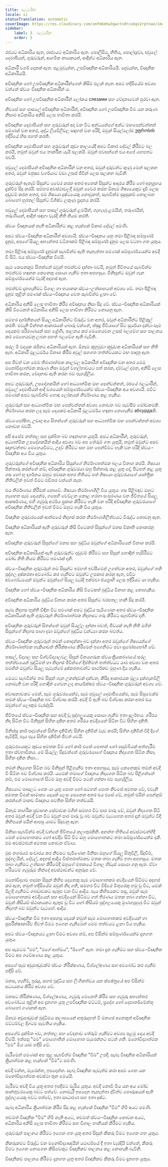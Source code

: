 ```yaml
---
title: බලධාරීන්
locale: si
statusTranslation: automatic
coverImage: https://res.cloudinary.com/xmfm6mhw3gwctndtcubgx2rptnae/image/upload/v1740337243/small_cover_educacion_fundamental_a051170f1c.webp
sidebar:
    label: 3. බලධාරීන්
    order: 3
---
```

රජයට අධිකාරිය ඇත, රාජ්‍යයට අධිකාරිය ඇත. පොලිසිය, නීතිය, සොල්දාදුවා, පවුලේ දෙමාපියන්, ගුරුවරුන්, ආගමික නායකයන්, ආදීන්ට අධිකාරිය ඇත.

අධිකාරී වර්ග දෙකක් ඇත. පළමුවැන්න, උපවිඥානික අධිකාරියයි. දෙවැන්න, විඥානික අධිකාරියයි.

අවිඥානික හෝ උපවිඥානික අධිකාරීන්ගෙන් කිසිම ඵලක් නැත. අපට හදිසියේම අවශ්‍ය වන්නේ ස්වයං විඥානික අධිකාරීන් ය.

අවිඥානික හෝ උපවිඥානික අධිකාරීන් ලෝකය слезами සහ වේදනාවෙන් පුරවා ඇත.

නිවසේ සහ පාසලේ අවිඥානික අධිකාරීන්, අවිඥානික හෝ උපවිඥානික වීම යන කරුණ නිසාම අධිකාරිය අනිසි ලෙස භාවිතා කරයි.

අවිඥානික දෙමාපියන් සහ ගුරුවරුන් අද වන විට අන්ධයන්ගේ අන්ධ මඟපෙන්වන්නන් පමණක් වන අතර, ශුද්ධ ලියවිලිවල සඳහන් වන පරිදි, ඔවුන් සියල්ලෝම უფროსის ඉදිරියේ හිස පහත් කරති.

අවිඥානික දෙමාපියන් සහ ගුරුවරුන් කුඩා කාලයේදී අපට විකාර දේවල් කිරීමට බල කරයි, නමුත් ඔවුන් එය තාර්කික යැයි සලකයි. ඔවුන් පවසන්නේ එය අපේ යහපතට බවයි.

පවුලේ දෙමාපියන් අවිඥානික අධිකාරීන් වන අතර, ඔවුන් දරුවන්ට කුණු මෙන් සලකන අතර, ඔවුන් මනුෂ්‍ය වර්ගයාට වඩා උසස් ජීවීන් ලෙස සලකන බැවිනි.

ගුරුවරුන් ඇතැම් සිසුන්ට වෛර කරන අතර අනෙක් සිසුන්ට ආදරය කිරීම හෝ අනුග්‍රහය දැක්වීම සිදු කරයි. සමහර අවස්ථාවලදී ඔවුන් වෛර කරන ඕනෑම ශිෂ්‍යයෙකුට දැඩි ලෙස දඬුවම් කරන අතර, එම ශිෂ්‍යයා දුෂ්ටයෙකු නොවුනත්, සැබවින්ම සුදුසුකම් නොලබන බොහෝ හුරතල් සිසුන්ට විශිෂ්ට ලකුණු ප්‍රදානය කරයි.

පවුලේ දෙමාපියන් සහ පාසල් ගුරුවරුන් ළමයින්, ගැහැණු ළමයින්, තරුණයින්, තරුණියන්, ආදීන් සඳහා වැරදි නීති නියම කරති.

ස්වයං විඥානයක් නැති අධිකාරීන්ට කළ හැක්කේ විකාර දේවල් පමණි.

අපට ස්වයං-විඥානික අධිකාරීන් අවශ්‍යයි. ස්වයං-විඥානය යනු තමා පිළිබඳ සම්පූර්ණ දැනුම, අපගේ සියලු අභ්‍යන්තර වටිනාකම් පිළිබඳ සම්පූර්ණ දැනුම ලෙස වටහා ගත යුතුය.

තමා පිළිබඳ සම්පූර්ණ දැනුමක් සැබවින්ම ඇති තැනැත්තා පමණක් සම්පූර්ණයෙන්ම අවදි වී සිටී. එය ස්වයං-විඥානික වීමයි.

සෑම කෙනෙකුම සිතන්නේ ඔවුන් තමන්වම දන්නා බවයි, නමුත් ජීවිතයේ සැබවින්ම තමන්වම හඳුනන කෙනෙකු සොයා ගැනීම ඉතා අපහසුය. මිනිසුන්ට ඔවුන් ගැන සම්පූර්ණයෙන්ම වැරදි අදහස් ඇත.

තමන්වම දැනගැනීමට විශාල හා භයානක ස්වයං-උත්සාහයන් අවශ්‍ය වේ. තමා පිළිබඳ දැනුම තුළින් පමණක් ස්වයං-විඥානය වෙත සැබවින්ම ළඟා වේ.

අධිකාරිය අනිසි ලෙස භාවිතා කිරීම අවිඥානය නිසා සිදු වේ. ස්වයං-විඥානික අධිකාරියක් කිසි විටෙකත් අධිකාරිය අනිසි ලෙස භාවිතා කිරීමට නොයනු ඇත.

සමහර දාර්ශනිකයන් සියලු අධිකාරීන්ට විරුද්ධ වන අතර, ඔවුන් අධිකාරීන්ට පිළිකුල් කරති. එවැනි චින්තන ආකාරයක් බොරු වන්නේ, ක්ෂුද්‍ර ජීවියාගේ සිට සූර්යයා දක්වා සෑම දෙයකම පරිමාණයන් සහ ශ්‍රේණි, පාලනය කර මෙහෙයවන උසස් බලවේග සහ පාලනය කර මෙහෙයවනු ලබන පහත් බලවේග ඇති බැවිනි.

සරල මී වදයක රැජිනට අධිකාරියක් ඇත. ඕනෑම කුහුඹුවා කූඩුවක අධිකාරියක් සහ නීති ඇත. අධිකාරී මූලධර්මය විනාශ කිරීම අවුල් සහගත තත්ත්වයකට මඟ පාදනු ඇත.

අප ජීවත් වන මෙම තීරණාත්මක කාලවල අධිකාරීන් අවිඥානික වන අතර මෙම මනෝවිද්‍යාත්මක කරුණ නිසා ඔවුන් වහල්භාවයට පත් කරන, දම්වැල් දමන, අනිසි ලෙස භාවිතා කරන, වේදනාව ඇති කරන බව පැහැදිලිය.

අපට ගුරුවරුන්, උපදේශකයින් හෝ ආධ්‍යාත්මික මඟ පෙන්වන්නන්, රජයේ බලධාරීන්, පවුලේ දෙමාපියන් ආදී වශයෙන් සම්පූර්ණයෙන්ම ස්වයං-විඥානික අය අවශ්‍යයි. එවිට පමණක් අපට සැබවින්ම හොඳ ලෝකයක් නිර්මාණය කළ හැකිය.

ගුරුවරුන් සහ ආධ්‍යාත්මික මඟ පෙන්වන්නන් අවශ්‍ය නොවන බව පැවසීම මෝඩකමකි. නිර්මාණය කරන ලද සෑම දෙයකම අධිකාරී මූලධර්මය හඳුනා නොගැනීම абсурдаකි.

ස්වයංපෝෂිත, උඩඟු අය සිතන්නේ ගුරුවරුන් සහ ආධ්‍යාත්මික මඟ පෙන්වන්නන් අවශ්‍ය නොවන බවයි.

අපි අපේම නත්තල සහ දුක්ඛිත බව හඳුනාගත යුතුයි. අපට අධිකාරීන්, ගුරුවරුන්, අධ්‍යාත්මික උපදේශකයින් ආදිය අවශ්‍ය බව අප තේරුම් ගත යුතුයි, නමුත් ඔවුන්ට අපව ඥානවන්තව මෙහෙයවීමට, උදව් කිරීමට සහ මඟ පෙන්වීමට හැකි වන පරිදි ස්වයං-විඥානික අය විය යුතුය.

ගුරුවරුන්ගේ අවිඥානික අධිකාරිය සිසුන්ගේ නිර්මාණාත්මක බලය විනාශ කරයි. ශිෂ්‍යයා පින්තාරු කරන්නේ නම්, අවිඥානික ගුරුවරයා ඔහු පින්තාරු කළ යුතු දේ, පිටපත් කළ යුතු ගස හෝ භූ දර්ශනය ඔහුට පවසන අතර භීතියට පත් ශිෂ්‍යයා ගුරුවරයාගේ යාන්ත්‍රික නීතිවලින් ඉවත් වීමට එඩිතර වන්නේ නැත.

එය නිර්මාණය කිරීමක් නොවේ. ශිෂ්‍යයා නිර්මාණශීලී විය යුතුය. ගස පිළිබඳව ඔහුට හැඟෙන සෑම දෙයක්ම, ගසෙහි වෙව්ලන කොළ හරහා සංසරණය වන ජීවිතයේ සියලු ආකර්ෂණය, එහි ගැඹුරු අර්ථය ප්‍රකාශ කිරීමට හැකි වන පරිදි අවිඥානික ගුරුවරයාගේ අවිඥානික නීතිවලින් ඉවත් වීමට ඔහුට හැකි විය යුතුය.

විඥානික ගුරුවරයෙක් ආත්මයේ නිදහස් කරන නිර්මාණශීලීත්වයට විරුද්ධ නොවනු ඇත.

විඥානික අධිකාරියක් ඇති ගුරුවරුන් කිසි විටෙකත් සිසුන්ගේ මනස විකෘති නොකරනු ඇත.

අවිඥානික ගුරුවරුන් සිසුන්ගේ මනස සහ බුද්ධිය ඔවුන්ගේ අධිකාරියෙන් විනාශ කරයි.

අවිඥානික අධිකාරියක් ඇති ගුරුවරුන්ට දඬුවම් කිරීමට සහ සිසුන් හොඳින් හැසිරීමට මෝඩ නීති නියම කිරීමට පමණක් දනී.

ස්වයං-විඥානික ගුරුවරුන් තම සිසුන්ට ඉමහත් ඉවසීමෙන් උගන්වන අතර, ඔවුන්ගේ තනි පුද්ගල දුෂ්කරතා අවබෝධ කර ගැනීමට ඔවුන්ට උපකාර කරනු ඇත, එවිට අවබෝධයෙන් ඔවුන්ට ඔවුන්ගේ සියලු වැරදි ඉක්මවා ජයග්‍රාහී ලෙස ඉදිරියට යා හැකිය.

විඥානික හෝ ස්වයං-විඥානික අධිකාරිය කිසි විටෙකත් බුද්ධිය විනාශ කළ නොහැකිය.

අවිඥානික අධිකාරිය බුද්ධිය විනාශ කරන අතර සිසුන්ට බරපතල හානි සිදු කරයි.

සැබෑ නිදහස භුක්ති විඳින විට පමණක් අපට බුද්ධිය පැමිණෙන අතර ස්වයං-විඥානික අධිකාරියක් ඇති ගුරුවරුන් නිර්මාණාත්මක නිදහසට ගරු කිරීමට සැබවින්ම දනී.

අවිඥානික ගුරුවරුන් සිතන්නේ ඔවුන් සියල්ල දන්නා බවත්, ජීවයක් නැති නීති මගින් සිසුන්ගේ නිදහස පාගා දමා ඔවුන්ගේ බුද්ධිය වන්ධ්‍යා කරන බවත්ය.

ස්වයං-විඥානික ගුරුවරුන් තමන් නොදන්නා බව දන්නා අතර ඔවුන්ගේ ශිෂ්‍යයන්ගේ නිර්මාණාත්මක හැකියාවන් නිරීක්ෂණය කිරීමෙන් ඉගෙනීමට පවා සුඛෝපභෝගී වේ.

පාසල්, විද්‍යාල සහ විශ්වවිද්‍යාලවල සිසුන් විනයගරුක ස්වයංක්‍රීයකරණයේ සරල තත්ත්වයෙන් බුද්ධිමත් හා නිදහස් ජීවීන්ගේ දීප්තිමත් තත්ත්වයට යාම අවශ්‍ය වන අතර එමඟින් ඔවුන්ට සියලු පැවැත්මේ දුෂ්කරතාවන්ට සාර්ථකව මුහුණ දිය හැකිය.

මෙයට සැබවින්ම තම සිසුන් ගැන උනන්දුවක් දක්වන, කිසිදු ආකාරයක මූල්‍ය දුක්ගැනවිලි නොමැති වන පරිදි හොඳින් ගෙවන ලද කාර්යක්ෂම ස්වයං-විඥානික ගුරුවරුන් අවශ්‍ය වේ.

අවාසනාවකට මෙන්, සෑම ගුරුවරයෙක්ම, සෑම පවුලේ දෙමාපියෙක්ම, සෑම සිසුවෙක්ම තමන් ස්වයං-විඥානික බව විශ්වාස කරයි. අවදි වී ඇති බව විශ්වාස කරන අතර එය ඔවුන්ගේ ලොකුම වැරැද්දයි.

ජීවිතයේ ස්වයං-විඥානික සහ අවදි වූ පුද්ගලයෙකු සොයා ගැනීම ඉතා දුර්ලභය. ශරීරය නිදා සිටින විට මිනිසුන් සිහින දකින අතර ශරීරය අවදියෙන් සිටින විට සිහින දකිති.

මිනිස්සු කාර් පදවන්නේ සිහින දකිමින්; සිහින දකිමින් වැඩ කරයි; සිහින දකිමින් වීදි දිගේ ඇවිදියි, පැය පැය සිහින දකිමින් ජීවත් වෙයි.

ගුරුවරයෙකුට කුඩය අමතක වීම හෝ කාර් එකේ පොතක් හෝ පසුම්බියක් අත්හැරීම ඉතා ස්වභාවිකය. මේ සියල්ල සිදුවන්නේ ගුරුවරයාගේ විඥානය නිදාගෙන සිටින නිසා, සිහින දකින නිසා...

තමන් නිදාගෙන සිටින බව මිනිසුන් පිළිගැනීම ඉතා අපහසුය, සෑම කෙනෙකුම තමන් අවදි වී සිටින බව විශ්වාස කරයි. යමෙක් තමාගේ විඥානය නිදාගෙන සිටින බව පිළිගන්නේ නම්, එම මොහොතේ සිටම ඔහු අවදි වීමට පටන් ගන්නා බව පැහැදිලිය.

ශිෂ්‍යයාට පාසලට ගෙන යා යුතු පොත හෝ සටහන් පොත නිවසේ අමතක වේ, එවැනි අමතක වීමක් සාමාන්‍ය දෙයක් ලෙස පෙනෙන අතර එය එසේ වේ, නමුත් එයින් පෙන්නුම් කරන්නේ මානව විඥානය පවතින සිහින තත්වයයි.

ඕනෑම නාගරික ප්‍රවාහන සේවාවක මගීන් සමහර විට පාර මාරු වේ, ඔවුන් නිදාගෙන සිටි අතර ඔවුන් අවදි වන විට ඔවුන් පාර මාරු වූ බව ඔවුන්ට වැටහෙන අතර දැන් ඔවුන්ට වීදි කිහිපයක් පයින් ආපසු යාමට සිදුවනු ඇත.

මිනිසා සැබවින්ම අවදි වන්නේ ජීවිතයේ කලාතුරකිනි. අනන්ත භීතියේ අවස්ථාවන්හිදී මෙන් මොහොතකට හෝ අවදිව සිටි විට ඔහු මොහොතකට තමා සම්පූර්ණයෙන්ම දකී. එම අවස්ථාවන් අමතක නොවන ඒවාය.

මුළු නගරයම සංචාරය කර නිවසට පැමිණෙන මිනිසා ඔහුගේ සියලු සිතුවිලි, සිදුවීම්, පුද්ගලයින්, දේවල්, අදහස් ආදිය විස්තරාත්මකව මතක තබා ගැනීම ඉතා අපහසුය. මතක තබා ගැනීමට උත්සාහ කිරීමේදී ඔහුගේ මතකයේ විශාල හිඩැස් සොයා ගනු ඇත. ඒවා හරියටම ගැඹුරුම නින්දේ අවස්ථාවන්ට අනුරූප වේ.

මනෝවිද්‍යාව හදාරන සිසුන් කිහිප දෙනෙකු සෑම මොහොතකම අවදියෙන් සිටීමට අදහස් කර ඇත, නමුත් හදිසියේම ඔවුන් නිදා ගනී, සමහර විට වීදියේ මිතුරෙකු හමු වූ විට, යමක් මිලදී ගැනීමට ගබඩාවකට ඇතුළු වන විට ආදිය. පැය කිහිපයකට පසු, ඔවුන් සෑම මොහොතකම අවදියෙන් සහ අවදියෙන් සිටීමට ගත් තීරණය මතක තබා ගන්නා විට, ඔවුන් කිසියම් ස්ථානයකට ඇතුළු වූ විට හෝ කිසියම් පුද්ගලයෙකු මුණගැසුණු විට ඔවුන් නිදාගත් බව ඔවුන්ට වැටහේ. ආදිය

ස්වයං-විඥානික වීම ඉතා අපහසු දෙයක් නමුත් සෑම මොහොතකම අවදියෙන් හා සුපරීක්ෂාකාරීව ජීවත් වීමට ඉගෙන ගැනීමෙන් මෙම තත්වයට ළඟා විය හැකිය.

අපට ස්වයං-විඥානයට ළඟා වීමට අවශ්‍ය නම්, අප විසින්ම සම්පූර්ණයෙන්ම දැනගත යුතුය.

අප සැමටම "මම", "මගේ ආත්මය", "ඊගෝ" ඇත. තමා දැන ගැනීමට සහ ස්වයං-විඥානික වීමට අප ගවේෂණය කළ යුතුය.

අපගේ සෑම අඩුපාඩුවක්ම ස්වයං නිරීක්ෂණය, විශ්ලේෂණය සහ අවබෝධ කර ගැනීම හදිසි වේ.

මනස, හැඟීම්, පුරුදු, සහජ බුද්ධිය සහ ලිංගිකත්වය යන ක්ෂේත්‍රයේ අප විසින්ම අධ්‍යයනය කිරීම අවශ්‍ය වේ.

මනසට නිරීක්ෂණය, විශ්ලේෂණය, ගැඹුරු මෙනෙහි කිරීම සහ ගැඹුරු අභ්‍යන්තර අවබෝධය තුළින් අප දැනගත යුතු උපවිඥානික මට්ටම්, ප්‍රදේශ හෝ දෙපාර්තමේන්තු බොහෝ ගණනක් ඇත.

ඕනෑම අඩුපාඩුවක් බුද්ධිමය කලාපයෙන් අතුරුදහන් වී මනසේ අනෙකුත් අවිඥානික මට්ටම්වල දිගටම පැවතිය හැකිය.

අපගේම දුක්ඛිත බව, නත්තල සහ වේදනාව තේරුම් ගැනීමට අවශ්‍ය පළමු දෙය අවදි වීමයි. ඉන්පසු "මම" මොහොතින් මොහොත මැරෙන්නට පටන් ගනී. මනෝවිද්‍යාත්මක "මම" මිය යාම හදිසි වේ.

මැරීමෙන් පමණක් අප තුළ සැබවින්ම විඥානික "වීම" උපදී. සැබෑ විඥානික අධිකාරියක් ක්‍රියාත්මක කළ හැක්කේ "වීම"ට පමණි.

අවදි වන්න, මැරෙන්න, ඉපදෙන්න. සැබෑ විඥානික පැවැත්ම කරා අපව ගෙන යන මනෝවිද්‍යාත්මක අවස්ථා තුන මෙයයි.

මැරීමට අවදි විය යුතු අතර ඉපදීමට මැරිය යුතුය. අවදි නොවී මිය යන අය මෝඩ සාන්තුවරයෙකු බවට පත්වේ. නොමැරී ඉපදෙන තැනැත්තා ද්විත්ව පෞරුෂයක් ඇති පුද්ගලයෙකු බවට පත්වේ, ඉතා සාධාරණ සහ ඉතා දුෂ්ට.

සැබෑ අධිකාරිය ක්‍රියාත්මක කිරීම සිදු කළ හැක්කේ විඥානික "වීම" හිමි අයට පමණි.

තවමත් විඥානික "වීම" හිමි නැති අයට, තවමත් ස්වයං-විඥානික නොවන අයට, අධිකාරිය අනිසි ලෙස භාවිතා කිරීමට සහ විශාල හානියක් කිරීමට හැකිය.

ගුරුවරුන් පාලනය කිරීමට ඉගෙන ගත යුතු අතර සිසුන් කීකරු වීමට ඉගෙන ගත යුතුය.

කීකරුකමට විරුද්ධ වන මනෝවිද්‍යාඥයින් යථාර්ථයේ දී ඉතා වැරදියි වන්නේ, කීකරු වීමට ඉගෙන නොගෙන කිසිවෙකුට විඥානිකව පාලනය කළ නොහැකි බැවිනි.

විඥානිකව පාලනය කිරීමට දැනගත යුතු අතර විඥානිකව කීකරු වීමට දැනගත යුතුය.


